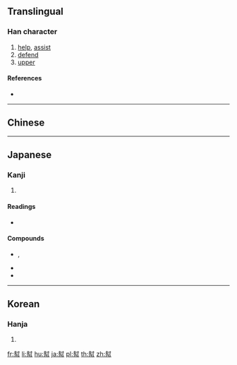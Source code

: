 {{character info/new}}
{{also|帮|幫}}
==Translingual==

===Han character===
{{Han char|rn=50|rad=巾|as=09|sn=12|four=|canj=GILB,XGILB|ids=⿱封巾}}

# [[help]], [[assist]]
# [[defend]]
# [[upper]]

====References====
* {{Han ref|kx=0334.250|dkj=08999|dj=0641.270|hdz=10746.070|uh=5E47|ud=24135}}

----

==Chinese==
{{zh-see|幫|v}}

----

==Japanese==

===Kanji===
{{ja-kanji|grade=|rs=巾09}}

# {{defn|lang=ja|sort=巾09}}

====Readings====
* {{ja-readings|on=[[ほう]] (hō)|kun=[[たすける]] (tasukeru)}}

====Compounds====
* {{ja-r|幇間|たいこもち}}, {{ja-r|幇間|ほうかん}}
* {{ja-r|幇助|ほうじょ}}
* {{ja-r|自殺幇助|じさつほうじょ}}

----

==Korean==

===Hanja===
{{ko-hanja|hangeul=방|rv=bang|mr=pang}}

# {{defn|lang=ko|sort=巾09}}

[[fr:幇]]
[[li:幇]]
[[hu:幇]]
[[ja:幇]]
[[pl:幇]]
[[th:幇]]
[[zh:幇]]
